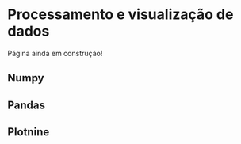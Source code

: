 # Processamento e visualização de dados

::: callout-important
Página ainda em construção!
:::

## Numpy

## Pandas

<!-- aulas 4, 5 (data wrangling) e 6 (missing data) -->

## Plotnine